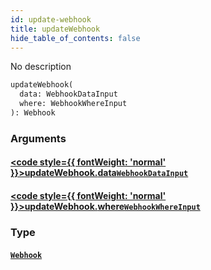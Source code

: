 ```yaml
---
id: update-webhook
title: updateWebhook
hide_table_of_contents: false
---
```








No description

```graphql
updateWebhook(
  data: WebhookDataInput
  where: WebhookWhereInput
): Webhook
```


### Arguments

#### [<code style={{ fontWeight: 'normal' }}>updateWebhook.<b>data</b></code>](#)<Bullet />[`WebhookDataInput`](/docs/api/inputs/webhook-data-input) <Badge class="secondary" text="input"/>
> 
> 

#### [<code style={{ fontWeight: 'normal' }}>updateWebhook.<b>where</b></code>](#)<Bullet />[`WebhookWhereInput`](/docs/api/inputs/webhook-where-input) <Badge class="secondary" text="input"/>
> 
> 

### Type

#### [`Webhook`](/docs/api/objects/webhook) <Badge class="secondary" text="object"/>
> 
> 





